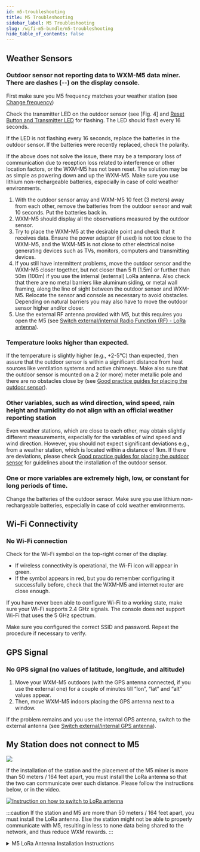 ```yaml
---
id: m5-troubleshooting
title: M5 Troubleshooting
sidebar_label: M5 Troubleshooting
slug: /wifi-m5-bundle/m5-troubleshooting
hide_table_of_contents: false
---
```


## Weather Sensors

### Outdoor sensor not reporting data to WXM-M5 data miner. There are dashes (--) on the display console.

First make sure you M5 frequency matches your weather station (see [Change frequency](/wxm-devices/wifi-m5-bundle/setup-m5##change--frequency))

Check the transmitter LED on the outdoor sensor (see [Fig. 4] and [Reset Button and Transmitter LED](/wxm-devices/wifi-m5-bundle/setup-weather-station#reset-button-and-transmitter-led) for flashing.
The LED should flash every 16 seconds.

If the LED is not flashing every 16 seconds, replace the batteries in the outdoor sensor.
If the batteries were recently replaced, check the polarity.

If the above does not solve the issue, there may be a temporary loss of communication due to reception loss related to interference or other location factors, or the WXM-M5 has not been reset.
The solution may be as simple as powering down and up the WXM-M5. Make sure you use lithium non-rechargeable batteries, especially in case of cold weather environments.

1. With the outdoor sensor array and WXM-M5 10 feet (3 meters) away from each other,
   remove the batteries from the outdoor sensor and wait 10 seconds. Put the batteries back in.
1. WXM-M5 should display all the observations measured by the outdoor sensor.
1. Try to place the WXM-M5 at the desirable point and check that it receives data.
   Ensure the power adapter (if used) is not too close to the WXM-M5, and the WXM-M5 is not close to other electrical noise generating devices
   such as TVs, monitors, computers and transmitting devices.
1. If you still have intermittent problems, move the outdoor sensor and the WXM-M5 closer together,
   but not closer than 5 ft (1.5m) or further than 50m (100m) if you use the internal (external) LoRa antenna.
   Also check that there are no metal barriers like aluminum siding,
   or metal wall framing, along the line of sight between the outdoor sensor and WXM-M5.
   Relocate the sensor and console as necessary to avoid obstacles.
   Depending on natural barriers you may also have to move the outdoor sensor higher and/or closer.
1. Use the external RF antenna provided with M5, but this requires you open the M5 (see [Switch external/internal Radio Function (RF) - LoRa antenna](/wxm-devices/wifi-m5-bundle/setup-m5##switch-externalinternal-radio-function-rf---lora-antenna)).

### Temperature looks higher than expected.

If the temperature is slightly higher (e.g., +2-5°C) than expected,
then assure that the outdoor sensor is within a significant distance from heat sources
like ventilation systems and active chimneys.
Make also sure that the outdoor sensor is mounted on a 2 (or more) meter metallic pole and there are no obstacles close by (see [Good practice guides for placing the outdoor sensor](/wxm-devices/wifi-m5-bundle/setup-weather-station#good-practice-guides-for-placing-the-outdoor-sensor)).

### Other variables, such as wind direction, wind speed, rain height and humidity do not align with an official weather reporting station

Even weather stations, which are close to each other, may obtain slightly different measurements,
especially for the variables of wind speed and wind direction. However, you should not expect significant deviations
e.g., from a weather station, which is located within a distance of 1km.
If there are deviations, please check [Good practice guides for placing the outdoor sensor](/wxm-devices/wifi-m5-bundle/setup-weather-station#good-practice-guides-for-placing-the-outdoor-sensor) for guidelines about the installation of the outdoor sensor.

### One or more variables are extremely high, low, or constant for long periods of time.

Change the batteries of the outdoor sensor. Make sure you use lithium non-rechargeable batteries, especially in case of cold weather environments.

## Wi-Fi Connectivity

### No Wi-Fi connection

Check for the Wi-Fi symbol on the top-right corner of the display.

- If wireless connectivity is operational, the Wi-Fi icon will appear in green.
- If the symbol appears in red, but you do remember configuring it successfully before, check that the WXM-M5 and internet router are close enough.

If you have never been able to configure Wi-Fi to a working state, make sure your Wi-Fi supports 2.4 GHz signals. The console does not support Wi-Fi that uses the 5 GHz spectrum.

Make sure you configured the correct SSID and password. Repeat the procedure if necessary to verify.

## GPS Signal

### No GPS signal (no values of latitude, longitude, and altitude)

1. Move your WXM-M5 outdoors (with the GPS antenna connected, if you use the external one)
   for a couple of minutes till “lon”, “lat” and “alt” values appear.
1. Then, move WXM-M5 indoors placing the GPS antenna next to a window.

If the problem remains and you use the internal GPS antenna, switch to the external antenna (see [Switch external/internal GPS antenna](/wxm-devices/wifi-m5-bundle/setup-m5#switch-externalinternal-gps-antenna)).


## My Station does not connect to M5

<section class="explanation">
  <img class="marginTop" src={useBaseUrl("img/wxm-devices/wifi-m5-bundle/LoRaWan-antenna.svg")} />
  <span>

If the installation of the station and the placement of the M5 miner is more than 50 meters / 164 feet apart, you must install the LoRa antenna so that the two can communicate over such distance.
Please follow the instructions below, or in the video.

[![Instruction on how to switch to LoRa antenna](/img/wxm-devices/wifi-m5-bundle/video-LoRaWan.png)](https://www.youtube.com/watch?v=FP4rT3FTz0M&)

  </span>
</section>

:::caution
If the station and M5 are more than 50 meters / 164 feet apart, you must install the LoRa antenna. Else the station might not be able to properly communicate with M5, resulting in less to none data being shared to the network, and thus reduce WXM rewards.
:::

<details class="accordion">

<summary>M5 LoRa Antenna Installation Instructions</summary>


#### M5 Antenna Troubleshooting

WXM-M5 is equipped with two antennas, the GPS and the LoRa. The GPS antenna is used to determine the location (coordinates) and altitude of the weather station,
while the LoRa antenna is responsible for the communication between the WXM-M5 and the outdoor sensor.

On the left side of the WXM-M5 you may notice that there are two different slices, a gray for GPS and a blue for LoRa.
Each of these slices contains a system relevant to the antennas mentioned above.

By default, the external GPS antenna and the internal RF/LoRa antenna are connected, and there is no need to modify this.

The antenna plugs are VERY SENSITIVE so it is NOT recommended to switch cables unless there is a serious problem.

#### Switch external/internal GPS antenna

The WXM-M5 beta v1 uses by default the external GPS antenna, which should be connected to the port on the gray GPS slice
In case you desire to change the internal/external GPS antenna, follow the following steps:

1. Unscrew and remove the four screws behind the WXM-M5.
1. Remove the first cap. You may use a flat-head screwdriver to separate the cap from the rest of the WXM-M5.
1. You will notice two small cables, one coming from the port on the side and one coming from a small chip.
   Remove the cable, which is connected to a specific reception on the green board and connect the desired cable to the same reception.
1. Clasp the cap back and screw the device.
1. In case you changed to external GPS antenna, connect the external antenna to the corresponding port on the side of the WXM-M5.

#### Switch external/internal Radio Function (RF) - LoRa antenna

The WXM-M5 beta v1 uses by default the internal LoRa antenna.
In case you desire to change the internal/external LoRa antenna, follow the following steps:

1. Unscrew and remove the four screws behind the WXM-M5.
1. Remove the first cap. You may use a flat-head screwdriver to separate the cap from the rest of the WXM-M5.
1. Remove the gray GPS slice. Again you may use a flat-head screwdriver to separate the slice from the rest of the WXM-M5.
1. You will notice two small cables, one coming from the port on the side and one coming from an edge of the green board.
   Remove the cable, which is connected to a specific reception on the green board and
   connect the desired cable to the same reception.
1. Clasp the slices and the cap back and screw the device.
1. In case you changed to external LoRa antenna, connect the external antenna to the corresponding port on the side of the WXM-M5.

##### Internal parts of the WXM-M5

- (a) Bottom is the first cap you remove once the WXM-M5 is unscrewed.
- (b) The gray GPS is the second slice
- (c) the blue RF LoRa is the third slice
- (d) The TOP is the rest of WXM-M5 device.
  <img class="marginTop" src={useBaseUrl("img/wxm-devices/wifi-m5-bundle/hardware-parts.png")} />

</details>
